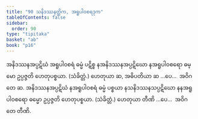 ```yaml
---
title: "90 သနိဒဿနတ္တိက, အရူပါဝစရဒုက"
tableOfContents: false
sidebar:
  order: 90
type: "tipitaka"
basket: "ab"
book: "p16"
---
```



<DynamicBreadcrumb />

<Division number="141" book="p16" e="ch" v="40" p="286">

<Paragraph number="336" book="p16">
အနိဒဿနအပ္ပဋိဃံ အရူပါဝစရံ ဓမ္မံ ပဋိစ္စ နအနိဒဿနအပ္ပဋိဃော နအရူပါဝစရော ဓမ္မော ဥပ္ပဇ္ဇတိ ဟေတုပစ္စယာ. (သံခိတ္တံ.) ဟေတုယာ ဆ, အဓိပတိယာ ဆ …ပေ…  အဝိဂတေ ဆ.
</Paragraph>

<Paragraph number="337" book="p16">
အနိဒဿနအပ္ပဋိဃံ နအရူပါဝစရံ ဓမ္မံ ပစ္စယာ နသနိဒဿနသပ္ပဋိဃော နနအရူပါဝစရော ဓမ္မော ဥပ္ပဇ္ဇတိ ဟေတုပစ္စယာ. (သံခိတ္တံ.) ဟေတုယာ တီဏိ …ပေ…  အဝိဂတေ တီဏိ.
</Paragraph>
</Division>